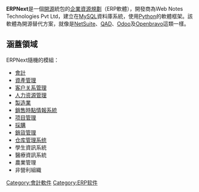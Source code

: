 {{Unreferenced|time=2020-02-24T01:54:57+00:00}}
{{Infobox software
| name = ERPNext
| logo = erpnext_logo.svg
| screenshot = Erpnext7-desk-shot.png
| caption = Desk of ERPNext version 7
| author = Rushabh Mehta
| developer = Frappé Technologies Pvt. Ltd. and Community
| released = 2008年
| latest release version = 12.19.0
| latest release date = {{Start date and age|2021|03|19|df=yes}}<ref>[https://github.com/frappe/erpnext/releases ERPNext releases page]</ref>
| programming language = [[Python|Python]]與[[JavaScript|JavaScript]]
| genre = [[企业资源计划|企业资源计划]]、[[客户关系管理|客户关系管理]]、[[會計系統|會計系統]]、[[人力资源管理|人力资源管理]]、[[零售|零售]]、[[医疗卫生|医疗卫生]]、[[教育|教育]]
| license = [[GNU_GPLv3|GNU GPLv3]]
| website = {{URL|http://erpnext.com/}}
}}
'''ERPNext'''是一個[[開源|開源]]統包的[[企業資源規劃|企業資源規劃]]（ERP軟體），開發商為Web Notes Technologies Pvt Ltd，建立在[[MySQL|MySQL]]資料庫系統，使用[[Python|Python]]的軟體框架。該軟體為開源替代方案，就像是[[NetSuite|NetSuite]]、[[QAD_Inc|QAD]]、[[Odoo|Odoo]]及[[Openbravo|Openbravo]]這類一樣。

==涵蓋領域==
ERPNext隨機的模組：
* [[会计学|會計]]
* [[資產管理|資產管理]]
* [[客户关系管理|客户关系管理]]
* [[人力资源管理|人力资源管理]]
* [[製造業|製造業]]
* [[銷售時點情報系統|銷售時點情報系統]]
* [[项目管理|项目管理]]
* [[採購|採購]]
* [[銷貨管理|銷貨管理]]
* [[仓库管理系统|仓库管理系统]]
* 學生資訊系統
* 醫療資訊系統
* 農業管理
* 非營利組織

{{Portal|自由軟體}}
{{软件小作品}}

{{会计软件}}

[[Category:會計軟件|Category:會計軟件]]
[[Category:ERP软件|Category:ERP软件]]